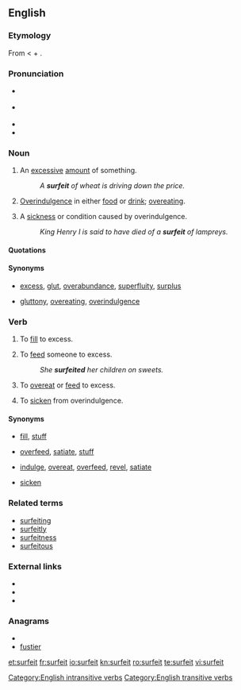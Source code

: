 {{was wotd|2007|July|20}}
==English==

===Etymology===
From {{etyl|fro}} {{term|lang=fro|surfaire||to augment, exaggerate, exceed}} < {{term|lang=fro|sur-}} + {{term|lang=fro|faire||to do}}.

===Pronunciation===
*{{a|RP}} {{IPA|/ˈsɜː.fɪt/}}
*{{a|US}} {{IPA|/ˈsɝː.fɪt/}}
*{{audio|en-us-surfeit.ogg|Audio (US)}}
*{{rhymes|ɜː(r)fɪt}}

===Noun===
{{en-noun|s|-}}

# {{countable}} An [[excessive]] [[amount]] of something.
#: ''A '''surfeit''' of wheat is driving down the price.''
# {{uncountable}} [[overindulgence|Overindulgence]] in either [[food]] or [[drink]]; [[overeat]]ing.
# {{countable}} A [[sickness]] or condition caused by overindulgence.
#: ''King Henry I is said to have died of a '''surfeit''' of lampreys.''

====Quotations====
{{seeCites}}

====Synonyms====
*{{sense|excessive amount of something}} [[excess]], [[glut]], [[overabundance]], [[superfluity]], [[surplus]]
*{{sense|overindulgence in food or drink}} [[gluttony]], [[overeating]], [[overindulgence]]

===Verb===
{{en-verb}}

# {{transitive}} To [[fill]] to excess.
# {{transitive}} To [[feed]] someone to excess.
#: ''She '''surfeited''' her children on sweets.''
# {{context|intransitive|reflexive}} To [[overeat]] or [[feed]] to excess.
# {{context|intransitive|reflexive}} To [[sicken]] from overindulgence.

====Synonyms====
*{{sense|to fill to excess}} [[fill]], [[stuff]]
*{{sense|to feed someone to excess}} [[overfeed]], [[satiate]], [[stuff]]
*{{sense|to overeat or feed to excess}} [[indulge]], [[overeat]], [[overfeed]], [[revel]], [[satiate]]
*{{sense|to sicken from overindulgence}} [[sicken]]

===Related terms===
*[[surfeiting]]
*[[surfeitly]]
*[[surfeitness]]
*[[surfeitous]]

===External links===
* {{R:Webster 1913}}
* {{R:Century 1911}}
* {{R:OneLook}}

===Anagrams===
* {{alphagram|efirstu}}
* [[fustier#English|fustier]]

[[Category:English intransitive verbs]]
[[Category:English transitive verbs]]

[[et:surfeit]]
[[fr:surfeit]]
[[io:surfeit]]
[[kn:surfeit]]
[[ro:surfeit]]
[[te:surfeit]]
[[vi:surfeit]]
